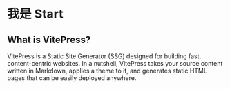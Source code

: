 
# 我是 Start

## What is VitePress?

VitePress is a Static Site Generator (SSG) designed for building fast, content-centric websites. In a nutshell, VitePress takes your source content written in Markdown, applies a theme to it, and generates static HTML pages that can be easily deployed anywhere.